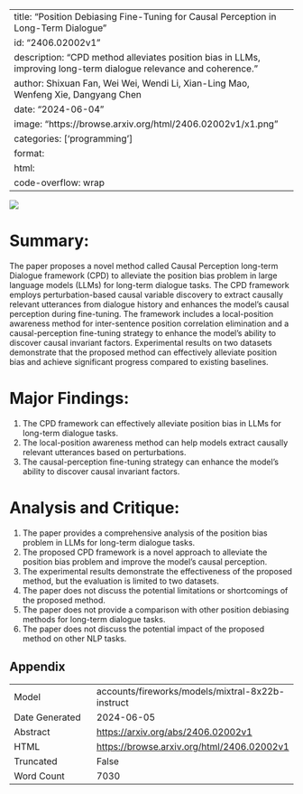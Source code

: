 
---
title: "Position Debiasing Fine-Tuning for Causal Perception in Long-Term Dialogue"
id: "2406.02002v1"
description: "CPD method alleviates position bias in LLMs, improving long-term dialogue relevance and coherence."
author: Shixuan Fan, Wei Wei, Wendi Li, Xian-Ling Mao, Wenfeng Xie, Dangyang Chen
date: "2024-06-04"
image: "https://browse.arxiv.org/html/2406.02002v1/x1.png"
categories: ['programming']
format:
  html:
    code-overflow: wrap
---

![](https://browse.arxiv.org/html/2406.02002v1/x1.png)

# Summary:
The paper proposes a novel method called Causal Perception long-term Dialogue framework (CPD) to alleviate the position bias problem in large language models (LLMs) for long-term dialogue tasks. The CPD framework employs perturbation-based causal variable discovery to extract causally relevant utterances from dialogue history and enhances the model's causal perception during fine-tuning. The framework includes a local-position awareness method for inter-sentence position correlation elimination and a causal-perception fine-tuning strategy to enhance the model's ability to discover causal invariant factors. Experimental results on two datasets demonstrate that the proposed method can effectively alleviate position bias and achieve significant progress compared to existing baselines.

# Major Findings:
1. The CPD framework can effectively alleviate position bias in LLMs for long-term dialogue tasks.
2. The local-position awareness method can help models extract causally relevant utterances based on perturbations.
3. The causal-perception fine-tuning strategy can enhance the model's ability to discover causal invariant factors.

# Analysis and Critique:
1. The paper provides a comprehensive analysis of the position bias problem in LLMs for long-term dialogue tasks.
2. The proposed CPD framework is a novel approach to alleviate the position bias problem and improve the model's causal perception.
3. The experimental results demonstrate the effectiveness of the proposed method, but the evaluation is limited to two datasets.
4. The paper does not discuss the potential limitations or shortcomings of the proposed method.
5. The paper does not provide a comparison with other position debiasing methods for long-term dialogue tasks.
6. The paper does not discuss the potential impact of the proposed method on other NLP tasks.

## Appendix

|          |          |
|----------|----------|
| Model     | accounts/fireworks/models/mixtral-8x22b-instruct       |
| Date Generated     | 2024-06-05       |
| Abstract | [https://arxiv.org/abs/2406.02002v1](https://arxiv.org/abs/2406.02002v1)        |
| HTML     | [https://browse.arxiv.org/html/2406.02002v1](https://browse.arxiv.org/html/2406.02002v1)       |
| Truncated       | False       |
| Word Count       | 7030       |